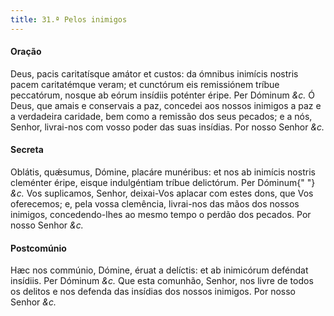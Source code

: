 ```yaml
---
title: 31.ª Pelos inimigos
---
```



#### Oração
<div class="grid grid-cols-2 gap-5">
  <span class="text-justify">
    Deus, pacis caritatísque amátor et custos: da ómnibus inimícis nostris pacem
    caritatémque veram; et cunctórum eis remissiónem tríbue peccatórum, nosque
    ab eórum insídiis poténter éripe. Per Dóminum <em>&c.</em>
  </span>
  <span class="text-justify">
    Ó Deus, que amais e conservais a paz, concedei aos nossos inimigos a paz e a
    verdadeira caridade, bem como a remissão dos seus pecados; e a nós, Senhor,
    livrai-nos com vosso poder das suas insídias. Por nosso Senhor <em>&c.</em>
  </span>
</div>


#### Secreta
<div class="grid grid-cols-2 gap-5">
  <span class="text-justify">
    Oblátis, quǽsumus, Dómine, placáre munéribus: et nos ab inimícis nostris
    cleménter éripe, eisque indulgéntiam tríbue delictórum. Per Dóminum{" "}
    <em>&c.</em>
  </span>
  <span class="text-justify">
    Vos suplicamos, Senhor, deixai-Vos aplacar com estes dons, que Vos
    oferecemos; e, pela vossa clemência, livrai-nos das mãos dos nossos
    inimigos, concedendo-lhes ao mesmo tempo o perdão dos pecados. Por nosso
    Senhor <em>&c.</em>
  </span>
</div>


#### Postcomúnio
<div class="grid grid-cols-2 gap-5">
  <span class="text-justify">
    Hæc nos commúnio, Dómine, éruat a delíctis: et ab inimicórum deféndat
    insídiis. Per Dóminum <em>&c.</em>
  </span>
  <span class="text-justify">
    Que esta comunhão, Senhor, nos livre de todos os delitos e nos defenda das
    insídias dos nossos inimigos. Por nosso Senhor <em>&c.</em>
  </span>
</div>
